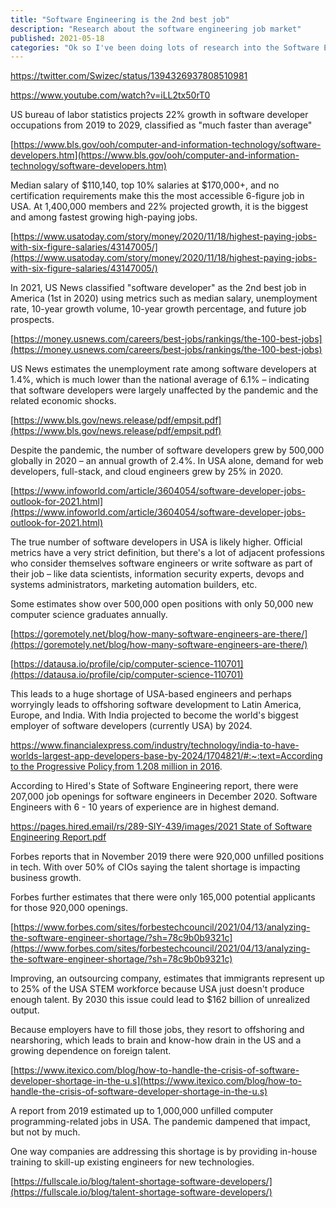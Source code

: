 ```yaml
---
title: "Software Engineering is the 2nd best job"
description: "Research about the software engineering job market"
published: 2021-05-18
categories: "Ok so I've been doing lots of research into the Software Engineer job market – Some highlights 👇"
---
```


https://twitter.com/Swizec/status/1394326937808510981

https://www.youtube.com/watch?v=iLL2tx50rT0

US bureau of labor statistics projects 22% growth in software developer occupations from 2019 to 2029, classified as "much faster than average"

[https://www.bls.gov/ooh/computer-and-information-technology/software-developers.htm](https://www.bls.gov/ooh/computer-and-information-technology/software-developers.htm)

Median salary of $110,140, top 10% salaries at $170,000+, and no certification requirements make this the most accessible 6-figure job in USA. At 1,400,000 members and 22% projected growth, it is the biggest and among fastest growing high-paying jobs.

[https://www.usatoday.com/story/money/2020/11/18/highest-paying-jobs-with-six-figure-salaries/43147005/](https://www.usatoday.com/story/money/2020/11/18/highest-paying-jobs-with-six-figure-salaries/43147005/)

In 2021, US News classified "software developer" as the 2nd best job in America (1st in 2020) using metrics such as median salary, unemployment rate, 10-year growth volume, 10-year growth percentage, and future job prospects.

[https://money.usnews.com/careers/best-jobs/rankings/the-100-best-jobs](https://money.usnews.com/careers/best-jobs/rankings/the-100-best-jobs)

US News estimates the unemployment rate among software developers at 1.4%, which is much lower than the national average of 6.1% – indicating that software developers were largely unaffected by the pandemic and the related economic shocks.

[https://www.bls.gov/news.release/pdf/empsit.pdf](https://www.bls.gov/news.release/pdf/empsit.pdf)

Despite the pandemic, the number of software developers grew by 500,000 globally in 2020 – an annual growth of 2.4%. In USA alone, demand for web developers, full-stack, and cloud engineers grew by 25% in 2020.

[https://www.infoworld.com/article/3604054/software-developer-jobs-outlook-for-2021.html](https://www.infoworld.com/article/3604054/software-developer-jobs-outlook-for-2021.html)

The true number of software developers in USA is likely higher. Official metrics have a very strict definition, but there's a lot of adjacent professions who consider themselves software engineers or write software as part of their job – like data scientists, information security experts, devops and systems administrators, marketing automation builders, etc.

Some estimates show over 500,000 open positions with only 50,000 new computer science graduates annually.

[https://goremotely.net/blog/how-many-software-engineers-are-there/](https://goremotely.net/blog/how-many-software-engineers-are-there/)

[https://datausa.io/profile/cip/computer-science-110701](https://datausa.io/profile/cip/computer-science-110701)

This leads to a huge shortage of USA-based engineers and perhaps worryingly leads to offshoring software development to Latin America, Europe, and India. With India projected to become the world's biggest employer of software developers (currently USA) by 2024.

[https://www.financialexpress.com/industry/technology/india-to-have-worlds-largest-app-developers-base-by-2024/1704821/#:~:text=According to the Progressive Policy,from 1.208 million in 2016](https://www.financialexpress.com/industry/technology/india-to-have-worlds-largest-app-developers-base-by-2024/1704821/#:~:text=According%20to%20the%20Progressive%20Policy,from%201.208%20million%20in%202016).

According to Hired's State of Software Engineering report, there were 207,000 job openings for software engineers in December 2020. Software Engineers with 6 - 10 years of experience are in highest demand.

[https://pages.hired.email/rs/289-SIY-439/images/2021 State of Software Engineering Report.pdf](https://pages.hired.email/rs/289-SIY-439/images/2021%20State%20of%20Software%20Engineering%20Report.pdf)

Forbes reports that in November 2019 there were 920,000 unfilled positions in tech. With over 50% of CIOs saying the talent shortage is impacting business growth.

Forbes further estimates that there were only 165,000 potential applicants for those 920,000 openings.

[https://www.forbes.com/sites/forbestechcouncil/2021/04/13/analyzing-the-software-engineer-shortage/?sh=78c9b0b9321c](https://www.forbes.com/sites/forbestechcouncil/2021/04/13/analyzing-the-software-engineer-shortage/?sh=78c9b0b9321c)

Improving, an outsourcing company, estimates that immigrants represent up to 25% of the USA STEM workforce because USA just doesn't produce enough talent. By 2030 this issue could lead to $162 billion of unrealized output.

Because employers have to fill those jobs, they resort to offshoring and nearshoring, which leads to brain and know-how drain in the US and a growing dependence on foreign talent.

[https://www.itexico.com/blog/how-to-handle-the-crisis-of-software-developer-shortage-in-the-u.s](https://www.itexico.com/blog/how-to-handle-the-crisis-of-software-developer-shortage-in-the-u.s)

A report from 2019 estimated up to 1,000,000 unfilled computer programming-related jobs in USA. The pandemic dampened that impact, but not by much.

One way companies are addressing this shortage is by providing in-house training to skill-up existing engineers for new technologies.

[https://fullscale.io/blog/talent-shortage-software-developers/](https://fullscale.io/blog/talent-shortage-software-developers/)
